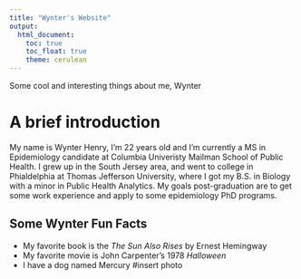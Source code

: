 ```yaml
---
title: "Wynter's Website"
output: 
  html_document:
    toc: true
    toc_float: true
    theme: cerulean
---
```



Some cool and interesting things about me, Wynter  

# A brief introduction

My name is Wynter Henry, I'm 22 years old and I'm currently a MS in Epidemiology candidate at Columbia Univeristy Mailman School of Public Health. I grew up in the South Jersey area, and went to college in Phialdelphia at Thomas Jefferson University, where I got my B.S. in Biology with a minor in Public Health Analytics. My goals post-graduation are to get some work experience and apply to some epidemiology PhD programs. 

## Some Wynter Fun Facts 

* My favorite book is the *The Sun Also Rises* by Ernest Hemingway 
* My favorite movie is John Carpenter's 1978 *Halloween*
* I have a dog named Mercury #insert photo 


